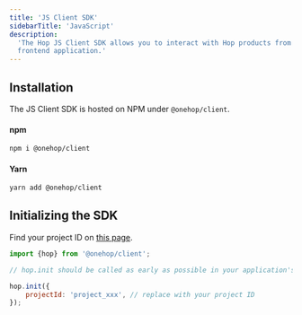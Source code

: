 ```yaml
---
title: 'JS Client SDK'
sidebarTitle: 'JavaScript'
description:
  'The Hop JS Client SDK allows you to interact with Hop products from your
  frontend application.'
---
```


## Installation

The JS Client SDK is hosted on NPM under `@onehop/client`.

#### npm

```bash
npm i @onehop/client
```

#### Yarn

```bash
yarn add @onehop/client
```

## Initializing the SDK

Find your project ID on [this page](https://console.hop.io/auth).

```jsx JSX
import {hop} from '@onehop/client';

// hop.init should be called as early as possible in your application's lifecycle

hop.init({
	projectId: 'project_xxx', // replace with your project ID
});
```
